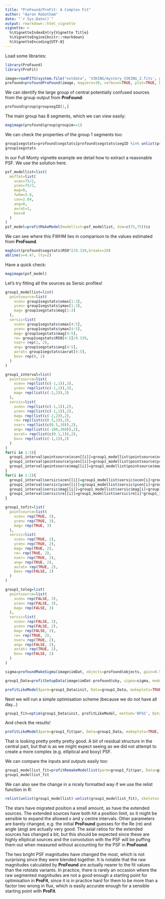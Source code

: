 ```yaml
---
title: "ProFound/ProFit: A Complex Fit"
author: "Aaron Robotham"
date: "`r Sys.Date()`"
output: rmarkdown::html_vignette
vignette: >
  %\VignetteIndexEntry{Vignette Title}
  %\VignetteEngine{knitr::rmarkdown}
  %\VignetteEncoding{UTF-8}
---
```


Load some libraries:

```r
library(ProFound)
library(ProFit)
```

```r
image=readFITS(system.file("extdata", 'VIKING/mystery_VIKING_Z.fits', package="ProFound"))
profound=profoundProFound(image, magzero=30, verbose=TRUE, plot=TRUE, boundstats=TRUE, rotstats=TRUE)
```

We can identify the large group of central potentially confused sources from the group output from **ProFound**:

```r
profound$group$groupsegID[1,]
```

The main group has 8 segments, which we can view easily:

```r
magimage(profound$group$groupim==1)
```

We can check the properties of the group 1 segments too:

```r
group1segstats=profound$segstats[profound$segstats$segID %in% unlist(profound$group$groupsegID[1,"segID"]),]
group1segstats
```

In our Full Monty vignette example we detail how to extract a reasonable PSF. We use the solution here.

```r
psf_modellist=list(
  moffat=list(
    xcen=75/2,
    ycen=75/2,
    mag=0,
    fwhm=3.8,
    con=2.04,
    ang=0,
    axrat=1,
    box=0
  )
)
psf_model=profitMakeModel(modellist=psf_modellist, dim=c(75,75))$z
```

We can see where this FWHM lies in comparison to the values estimated from **ProFound**.

```r
maghist(profound$segstats$R50*2/0.339,breaks=20)
abline(v=4.47, lty=2)
```

Have a quick check:

```r
magimage(psf_model)
```

Let's try fitting all the sources as Sersic profiles!

```r
group1_modellist=list(
  pointsource=list(
    xcen= group1segstats$xmax[1:3],
    ycen= group1segstats$ymax[1:3],
    mag= group1segstats$mag[1:3]
  ),
  sersic=list(
    xcen= group1segstats$xmax[4:5],
    ycen= group1segstats$ymax[4:5],
    mag= group1segstats$mag[4:5],
    re= group1segstats$R50[4:5]/0.339,
    nser= rep(1, 2),
    ang= group1segstats$ang[4:5],
    axrat= group1segstats$axrat[4:5],
    box= rep(0, 2)
  )
)

group1_interval=list(
  pointsource=list(
    xcen= rep(list(c(-1,1)),3),
    ycen= rep(list(c(-1,1)),3),
    mag= rep(list(c(-2,2)),3)
  ),
  sersic=list(
    xcen= rep(list(c(-1,1)),2),
    ycen= rep(list(c(-1,1)),2),
    mag= rep(list(c(-2,2)),2),
    re= rep(list(c(0.5,2)),2),
    nser= rep(list(c(0.5,10)),2),
    ang= rep(list(c(-180,360)),2),
    axrat= rep(list(c(0.1,1)),2),
    box= rep(list(c(-1,1)),2)
  )
)
for(i in 1:3){
  group1_interval$pointsource$xcen[[i]]=group1_modellist$pointsource$xcen[i]+group1_interval$pointsource$xcen[[i]]
  group1_interval$pointsource$ycen[[i]]=group1_modellist$pointsource$ycen[i]+group1_interval$pointsource$ycen[[i]]
  group1_interval$pointsource$mag[[i]]=group1_modellist$pointsource$mag[i]+group1_interval$pointsource$mag[[i]]
}
for(i in 1:2){
  group1_interval$sersic$xcen[[i]]=group1_modellist$sersic$xcen[i]+group1_interval$sersic$xcen[[i]]
  group1_interval$sersic$ycen[[i]]=group1_modellist$sersic$ycen[i]+group1_interval$sersic$ycen[[i]]
  group1_interval$sersic$mag[[i]]=group1_modellist$sersic$mag[i]+group1_interval$sersic$mag[[i]]
  group1_interval$sersic$re[[i]]=group1_modellist$sersic$re[i]*group1_interval$sersic$re[[i]]
}

group1_tofit=list(
  pointsource=list(
    xcen= rep(TRUE, 3),
    ycen= rep(TRUE, 3),
    mag= rep(TRUE, 3)
  ),
  sersic=list(
    xcen= rep(TRUE, 2),
    ycen= rep(TRUE, 2),
    mag= rep(TRUE, 2),
    re= rep(TRUE, 2),
    nser= rep(TRUE, 2),
    ang= rep(TRUE, 2),
    axrat= rep(TRUE, 2),
    box= rep(FALSE, 2)
  )
)

group1_tolog=list(
  pointsource=list(
    xcen= rep(FALSE, 3),
    ycen= rep(FALSE, 3),
    mag= rep(FALSE, 3)
  ),
  sersic=list(
    xcen= rep(FALSE, 2),
    ycen= rep(FALSE, 2),
    mag= rep(FALSE, 2),
    re= rep(TRUE, 2),
    nser= rep(TRUE, 2),
    ang= rep(FALSE, 2),
    axrat= rep(TRUE, 2),
    box= rep(FALSE, 2)
  )
)
```


```r
sigma=profoundMakeSigma(image$imDat, objects=profound$objects, gain=0.5, sky=profound$sky, skyRMS =profound$skyRMS, plot=TRUE)
```

```r
group1_Data=profitSetupData(image$imDat-profound$sky, sigma=sigma, modellist=group1_modellist, tofit=group1_tofit, tolog=group1_tolog, intervals=group1_interval, magzero=30, algo.func='optim', psf=psf_model, region=matrix(profound$segim %in% unlist(profound$group$groupsegID[1,'segID'])[1:5], 356), verbose=FALSE)
```

```r
profitLikeModel(parm=group1_Data$init, Data=group1_Data, makeplots=TRUE, plotchisq=TRUE)
```

Next we will run a simple optimisation scheme (because we do not have all day...)

```r
group1_fit=optim(group1_Data$init, profitLikeModel, method='BFGS', Data=group1_Data, control=list(fnscale=-1))
```

And check the results!

```r
profitLikeModel(parm=group1_fit$par, Data=group1_Data, makeplots=TRUE, plotchisq=TRUE)
```

That is looking pretty pretty pretty good. A bit of residual structure in the central part, but that is as we might expect seeing as we did not attempt to create a more complex (e.g. elliptical and boxy) PSF.

We can compare the inputs and outputs easily too:

```r
group1_modellist_fit=profitRemakeModellist(parm=group1_fit$par, Data=group1_Data)$modellist
group1_modellist_fit
```

We can also see the change in a nicely formatted way if we use the relist function in R:

```r
relist(unlist(group1_modellist)-unlist(group1_modellist_fit), skeleton = group1_modellist)
```

The stars have migrated position a small amount, as have the extended sources. The extended sources have both hit a position limit, so it might be sensible to expand the allowed x and y centre intervals. Other parameters are barely changed, e.g. the initial **ProFound** guesses for the Re (re) and angle (ang) are actually very good. The axial ratios for the extended sources has changed a bit, but this should be expected since these are highly elliptical sources and the convolution with the PSF will be puffing them out when measured without accounting for the PSF in **ProFound**.

The two bright PSF magnitudes have changed the most, which is not surprising since they were blended together. It is notable that the raw magnitudes calculated by **ProFound** are actually nearer to the fit values than the rotstats variants. In practice, there is rarely an occasion where the raw segmented magnitudes are not a good enough a starting point for optimisation in **ProFit**, since it is in practice hard for them to be more than a factor two wrong in flux, which is easily accurate enough for a sensible starting point with **ProFit**.
